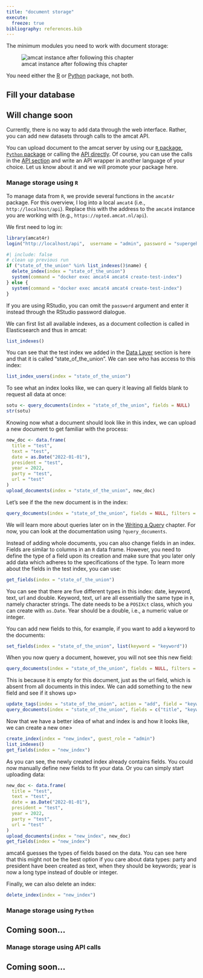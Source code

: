 ```yaml
---
title: "document storage"
execute:
  freeze: true
bibliography: references.bib
---
```


::: {.callout-note}
The minimum modules you need to work with document storage:

![amcat instance after following this chapter](media/amcat-flow-getting-started.drawio.png)

You need either the [R](#amcat4r) or [Python](#amcat4apiclient) package, not both.
:::

## Fill your database

::: {.callout-important}
# Will change soon

Currently, there is no way to add data through the web interface.
Rather, you can add new datasets through calls to the amcat API.
:::

You can upload document to the amcat server by using our [`R` package](#manage-storage-using-r), [`Python` package](#manage-storage-using-python) or calling the [API directly](#manage-storage-using-api-calls).
Of course, you can use the calls in the [API section]() and write an API wrapper in another language of your choice.
Let us know about it and we will promote your package here.

### Manage storage using `R`

To manage data from `R`, we provide several functions in the `amcat4r` package.
For this overview, I log into a local `amcat4` (i.e., `http://localhost/api`).
Replace this with the address to the `amcat4` instance you are working with (e.g., `https://opted.amcat.nl/api`).

We first need to log in:

```r
library(amcat4r)
login("http://localhost/api",  username = "admin", password = "supergeheim")
```

```r
#| include: false
# clean up previous run
if ("state_of_the_union" %in% list_indexes()$name) {
  delete_index(index = "state_of_the_union")
  system(command = "docker exec amcat4 amcat4 create-test-index")
} else {
  system(command = "docker exec amcat4 amcat4 create-test-index")
}
```


If you are using RStudio, you can omit the `password` argument and enter it instead through the RStudio password dialogue.

We can first list all available indexes, as a document collection is called in Elasticsearch and thus in amcat:

```r
list_indexes()
```

You can see that the test index we added in the [Data Layer](#data-layer) section is here and that it is called "state_of_the_union".
We can see who has access to this index: 

```r
list_index_users(index = "state_of_the_union")
```

To see what an index looks like, we can query it leaving all fields blank to request all data at once:

```r
sotu <- query_documents(index = "state_of_the_union", fields = NULL)
str(sotu)
```

Knowing now what a document should look like in this index, we can upload a new document to get familiar with the process:

```r
new_doc <- data.frame(
  title = "test",
  text = "test",
  date = as.Date("2022-01-01"),
  president = "test",
  year = 2022,
  party = "test",
  url = "test"
)
upload_documents(index = "state_of_the_union", new_doc)
```

Let's see if the the new document is in the index:

```r
query_documents(index = "state_of_the_union", fields = NULL, filters = list(title = "test"))
```

We will learn more about queries later on in the [Writing a Query]() chapter.
For now, you can look at the documentation using `?query_documents`.

Instead of adding whole documents, you can also change fields in an index.
Fields are similar to columns in an `R` data frame.
However, you need to define the type of a field upon its creation and make sure that you later only add data which adheres to the specifications of the type.
To learn more about the fields in the test index, you can use:

```r
get_fields(index = "state_of_the_union")
```

You can see that there are five different types in this index: date, keyword, text, url and double.
Keyword, text, url are all essentially the same type in `R`, namely character strings.
The date needs to be a `POSIXct` class, which you can create with `as.Date`.
Year should be a double, i.e., a numeric value or integer.

You can add new fields to this, for example, if you want to add a keyword to the documents:

```r
set_fields(index = "state_of_the_union", list(keyword = "keyword"))
```

When you now query a document, however, you will not see this new field:

```r
query_documents(index = "state_of_the_union", fields = NULL, filters = list(title = "test"))
```

This is because it is empty for this document, just as the url field, which is absent from all documents in this index.
We can add something to the new field and see if it shows up>

```r
update_tags(index = "state_of_the_union", action = "add", field = "keyword", tag = "test", filters = list(title = "test"))
query_documents(index = "state_of_the_union", fields = c("title", "keyword"), filters = list(title = "test"))
```

Now that we have a better idea of what and index is and how it looks like, we can create a new one>

```r
create_index(index = "new_index", guest_role = "admin")
list_indexes()
get_fields(index = "new_index")
```

As you can see, the newly created index already contains fields.
You could now manually define new fields to fit your data.
Or you can simply start uploading data:

```r
new_doc <- data.frame(
  title = "test",
  text = "test",
  date = as.Date("2022-01-01"),
  president = "test",
  year = 2022,
  party = "test",
  url = "test"
)
upload_documents(index = "new_index", new_doc)
get_fields(index = "new_index")
```

amcat4 guesses the types of fields based on the data.
You can see here that this might not be the best option if you care about data types: party and president have been created as text, when they should be keywords; year is now a long type instead of double or integer. 
<!-- TODO: Why should people care about types? -->

Finally, we can also delete an index:

```r
delete_index(index = "new_index")
```


### Manage storage using `Python`

::: {.callout-important}
# Coming soon...
:::

### Manage storage using API calls

::: {.callout-important}
# Coming soon...
:::
